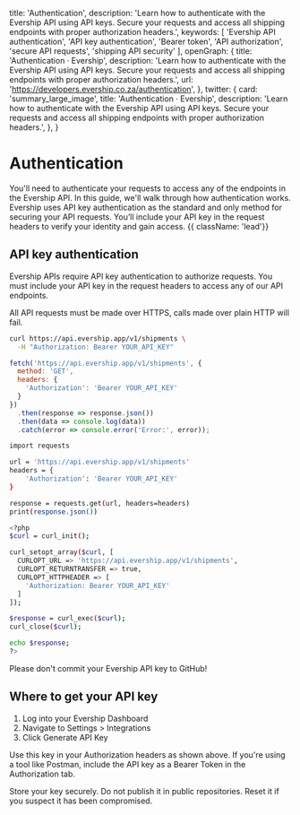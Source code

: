   title: 'Authentication',
  description: 'Learn how to authenticate with the Evership API using API keys. Secure your requests and access all shipping endpoints with proper authorization headers.',
  keywords: [
    'Evership API authentication',
    'API key authentication',
    'Bearer token',
    'API authorization',
    'secure API requests',
    'shipping API security'
  ],
  openGraph: {
    title: 'Authentication · Evership',
    description: 'Learn how to authenticate with the Evership API using API keys. Secure your requests and access all shipping endpoints with proper authorization headers.',
    url: 'https://developers.evership.co.za/authentication',
  },
  twitter: {
    card: 'summary_large_image',
    title: 'Authentication · Evership',
    description: 'Learn how to authenticate with the Evership API using API keys. Secure your requests and access all shipping endpoints with proper authorization headers.',
  },
}

# Authentication

You'll need to authenticate your requests to access any of the endpoints in the Evership API. In this guide, we'll walk through how authentication works. Evership uses API key authentication as the standard and only method for securing your API requests. You’ll include your API key in the request headers to verify your identity and gain access. {{ className: 'lead'}}

## API key authentication

Evership APIs require API key authentication to authorize requests. You must include your API key in the request headers to access any of our API endpoints.

All API requests must be made over HTTPS, calls made over plain HTTP will fail. 


<CodeGroup title="Example request with API key auth">

```bash {{ title: 'cURL' }}
curl https://api.evership.app/v1/shipments \
  -H "Authorization: Bearer YOUR_API_KEY"
```

```js
fetch('https://api.evership.app/v1/shipments', {
  method: 'GET',
  headers: {
    'Authorization': 'Bearer YOUR_API_KEY'
  }
})
  .then(response => response.json())
  .then(data => console.log(data))
  .catch(error => console.error('Error:', error));
```

```bash {{ title: 'Python' }}
import requests

url = 'https://api.evership.app/v1/shipments'
headers = {
    'Authorization': 'Bearer YOUR_API_KEY'
}

response = requests.get(url, headers=headers)
print(response.json())
```

```bash {{ title: 'PHP' }}
<?php
$curl = curl_init();

curl_setopt_array($curl, [
  CURLOPT_URL => 'https://api.evership.app/v1/shipments',
  CURLOPT_RETURNTRANSFER => true,
  CURLOPT_HTTPHEADER => [
    'Authorization: Bearer YOUR_API_KEY'
  ]
]);

$response = curl_exec($curl);
curl_close($curl);

echo $response;
?>
```

</CodeGroup>

Please don't commit your Evership API key to GitHub!

## Where to get your API key  
1. Log into your Evership Dashboard  
2. Navigate to Settings > Integrations  
3. Click Generate API Key

Use this key in your Authorization headers as shown above.
If you're using a tool like Postman, include the API key as a Bearer Token in the Authorization tab.

<Note>
Store your key securely. Do not publish it in public repositories. Reset it if you suspect it has been compromised.
</Note>
